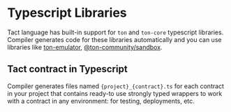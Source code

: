 # Typescript Libraries

Tact language has built-in support for `ton` and `ton-core` typescript libraries. Compiler generates code for these libraries automatically and you can use libraries like [ton-emulator](https://github.com/ton-community/ton-emulator), [@ton-community/sandbox](https://github.com/ton-community/sandbox).

## Tact contract in Typescript

Compiler generates files named `{project}_{contract}.ts` for each contract in your project that contains ready-to use strongly typed wrappers to work with a contract in any environment: for testing, deployments, etc.